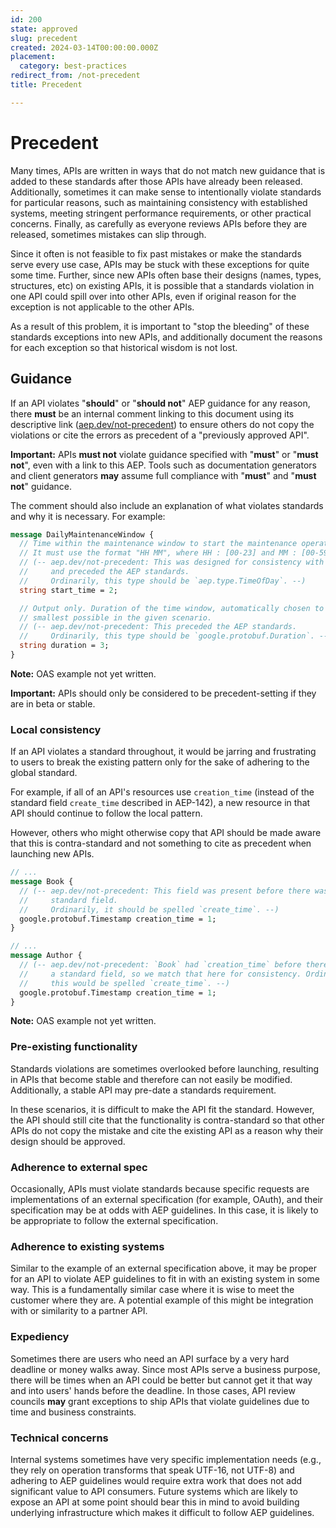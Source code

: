 ```yaml
---
id: 200
state: approved
slug: precedent
created: 2024-03-14T00:00:00.000Z
placement:
  category: best-practices
redirect_from: /not-precedent
title: Precedent

--- 
```


# Precedent

Many times, APIs are written in ways that do not match new guidance that is
added to these standards after those APIs have already been released.
Additionally, sometimes it can make sense to intentionally violate standards
for particular reasons, such as maintaining consistency with established
systems, meeting stringent performance requirements, or other practical
concerns. Finally, as carefully as everyone reviews APIs before they are
released, sometimes mistakes can slip through.

Since it often is not feasible to fix past mistakes or make the standards serve
every use case, APIs may be stuck with these exceptions for quite some time.
Further, since new APIs often base their designs (names, types, structures,
etc) on existing APIs, it is possible that a standards violation in one API
could spill over into other APIs, even if original reason for the exception is
not applicable to the other APIs.

As a result of this problem, it is important to "stop the bleeding" of these
standards exceptions into new APIs, and additionally document the reasons for
each exception so that historical wisdom is not lost.

## Guidance

If an API violates "**should**" or "**should not**" AEP guidance for any
reason, there **must** be an internal comment linking to this document using
its descriptive link ([aep.dev/not-precedent]()) to ensure others do not copy
the violations or cite the errors as precedent of a "previously approved API".

**Important:** APIs **must not** violate guidance specified with "**must**" or
"**must not**", even with a link to this AEP. Tools such as documentation
generators and client generators **may** assume full compliance with "**must**"
and "**must not**" guidance.

The comment should also include an explanation of what violates standards and
why it is necessary. For example:


<Tabs>
  <TabItem label="Protocol Buffers">
  
  
  ```proto
  message DailyMaintenanceWindow {
    // Time within the maintenance window to start the maintenance operations.
    // It must use the format "HH MM", where HH : [00-23] and MM : [00-59] GMT.
    // (-- aep.dev/not-precedent: This was designed for consistency with crontab,
    //     and preceded the AEP standards.
    //     Ordinarily, this type should be `aep.type.TimeOfDay`. --)
    string start_time = 2;
  
    // Output only. Duration of the time window, automatically chosen to be
    // smallest possible in the given scenario.
    // (-- aep.dev/not-precedent: This preceded the AEP standards.
    //     Ordinarily, this type should be `google.protobuf.Duration`. --)
    string duration = 3;
  }
  ```
  
  
  </TabItem>
  <TabItem label="OpenAPI 3.0">
  
  
  **Note:** OAS example not yet written.
  
  
  </TabItem>
</Tabs>
    

**Important:** APIs should only be considered to be precedent-setting if they
are in beta or stable.

### Local consistency

If an API violates a standard throughout, it would be jarring and frustrating
to users to break the existing pattern only for the sake of adhering to the
global standard.

For example, if all of an API's resources use `creation_time` (instead of the
standard field `create_time` described in AEP-142), a new resource in that API
should continue to follow the local pattern.

However, others who might otherwise copy that API should be made aware that
this is contra-standard and not something to cite as precedent when launching
new APIs.


<Tabs>
  <TabItem label="Protocol Buffers">
  
  
  ```proto
  // ...
  message Book {
    // (-- aep.dev/not-precedent: This field was present before there was a
    //     standard field.
    //     Ordinarily, it should be spelled `create_time`. --)
    google.protobuf.Timestamp creation_time = 1;
  }
  
  // ...
  message Author {
    // (-- aep.dev/not-precedent: `Book` had `creation_time` before there was
    //     a standard field, so we match that here for consistency. Ordinarily,
    //     this would be spelled `create_time`. --)
    google.protobuf.Timestamp creation_time = 1;
  }
  ```
  
  
  </TabItem>
  <TabItem label="OpenAPI 3.0">
  
  
  **Note:** OAS example not yet written.
  
  
  </TabItem>
</Tabs>
    

### Pre-existing functionality

Standards violations are sometimes overlooked before launching, resulting in
APIs that become stable and therefore can not easily be modified. Additionally,
a stable API may pre-date a standards requirement.

In these scenarios, it is difficult to make the API fit the standard. However,
the API should still cite that the functionality is contra-standard so that
other APIs do not copy the mistake and cite the existing API as a reason why
their design should be approved.

### Adherence to external spec

Occasionally, APIs must violate standards because specific requests are
implementations of an external specification (for example, OAuth), and their
specification may be at odds with AEP guidelines. In this case, it is likely to
be appropriate to follow the external specification.

### Adherence to existing systems

Similar to the example of an external specification above, it may be proper for
an API to violate AEP guidelines to fit in with an existing system in some way.
This is a fundamentally similar case where it is wise to meet the customer
where they are. A potential example of this might be integration with or
similarity to a partner API.

### Expediency

Sometimes there are users who need an API surface by a very hard deadline or
money walks away. Since most APIs serve a business purpose, there will be times
when an API could be better but cannot get it that way and into users' hands
before the deadline. In those cases, API review councils **may** grant
exceptions to ship APIs that violate guidelines due to time and business
constraints.

### Technical concerns

Internal systems sometimes have very specific implementation needs (e.g., they
rely on operation transforms that speak UTF-16, not UTF-8) and adhering to AEP
guidelines would require extra work that does not add significant value to API
consumers. Future systems which are likely to expose an API at some point
should bear this in mind to avoid building underlying infrastructure which
makes it difficult to follow AEP guidelines.
